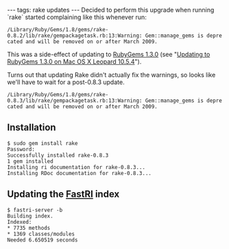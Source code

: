 ---
tags: rake updates
---
Decided to perform this upgrade when running `rake` started complaining like this whenever run:

 /Library/Ruby/Gems/1.8/gems/rake-0.8.2/lib/rake/gempackagetask.rb:13:Warning: Gem::manage_gems is deprecated and will be removed on or after March 2009.

This was a side-effect of updating to [[RubyGems 1.3.0]] (see "[[Updating to RubyGems 1.3.0 on Mac OS X Leopard 10.5.4]]").

Turns out that updating Rake didn't actually fix the warnings, so looks like we'll have to wait for a post-0.8.3 update.

 /Library/Ruby/Gems/1.8/gems/rake-0.8.3/lib/rake/gempackagetask.rb:13:Warning: Gem::manage_gems is deprecated and will be removed on or after March 2009.

== Installation ==

<pre>$ sudo gem install rake
Password:
Successfully installed rake-0.8.3
1 gem installed
Installing ri documentation for rake-0.8.3...
Installing RDoc documentation for rake-0.8.3...</pre>

== Updating the [[FastRI]] index ==

<pre>$ fastri-server -b
Building index.
Indexed:
* 7735 methods
* 1369 classes/modules
Needed 6.650519 seconds</pre>
